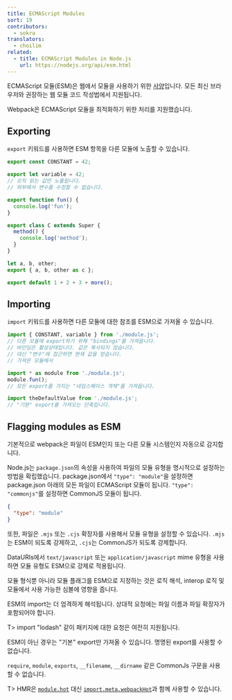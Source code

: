 ```yaml
---
title: ECMAScript Modules
sort: 19
contributors:
  - sokra
translators:
  - choilim
related:
  - title: ECMAScript Modules in Node.js
    url: https://nodejs.org/api/esm.html
---
```


ECMAScript 모듈(ESM)은 웹에서 모듈을 사용하기 위한 [사양](https://tc39.github.io/ecma262/#sec-modules)입니다.
모든 최신 브라우저와 권장하는 웹 모듈 코드 작성법에서 지원됩니다.

Webpack은 ECMAScript 모듈을 최적화하기 위한 처리를 지원했습니다.

## Exporting

`export` 키워드를 사용하면 ESM 항목을 다른 모듈에 노출할 수 있습니다.

```js
export const CONSTANT = 42;

export let variable = 42;
// 오직 읽는 값만 노출됩니다.
// 외부에서 변수를 수정할 수 없습니다.

export function fun() {
  console.log('fun');
}

export class C extends Super {
  method() {
    console.log('method');
  }
}

let a, b, other;
export { a, b, other as c };

export default 1 + 2 + 3 + more();
```

## Importing

`import` 키워드를 사용하면 다른 모듈에 대한 참조를 ESM으로 가져올 수 있습니다.

```js
import { CONSTANT, variable } from './module.js';
// 다른 모듈에 export하기 위해 "bindings"를 가져옵니다.
// 바인딩은 활성상태입니다. 값은 복사되지 않습니다.
// 대신 "변수"에 접근하면 현재 값을 얻습니다.
// 가져온 모듈에서

import * as module from './module.js';
module.fun();
// 모든 export를 가지는 "네임스페이스 객체"를 가져옵니다.

import theDefaultValue from './module.js';
// "기본" export를 가져오는 단축입니다.
```

## Flagging modules as ESM

기본적으로 webpack은 파일이 ESM인지 또는 다른 모듈 시스템인지 자동으로 감지합니다.

Node.js는 `package.json`의 속성을 사용하여 파일의 모듈 유형을 명시적으로 설정하는 방법을 확립했습니다.
package.json에서 `"type": "module"`을 설정하면 package.json 아래의 모든 파일이 ECMAScript 모듈이 됩니다.
`"type": "commonjs"`를 설정하면 CommonJS 모듈이 됩니다.

```json
{
  "type": "module"
}
```

또한, 파일은 `.mjs` 또는 `.cjs` 확장자를 사용해서 모듈 유형을 설정할 수 있습니다. `.mjs`는 ESM이 되도록 강제하고, `.cjs`는 CommonJS가 되도록 강제합니다.

DataURIs에서 `text/javascript` 또는 `application/javascript` mime 유형을 사용하면 모듈 유형도 ESM으로 강제로 적용됩니다.

모듈 형식뿐 아니라 모듈 플래그를 ESM으로 지정하는 것은 로직 해석, interop 로직 및 모듈에서 사용 가능한 심볼에 영향을 줍니다.

ESM의 import는 더 엄격하게 해석됩니다. 상대적 요청에는 파일 이름과 파일 확장자가 포함되어야 합니다.

T> import "lodash" 같이 패키지에 대한 요청은 여전히 지원됩니다.

ESM이 아닌 경우는 "기본" export만 가져올 수 있습니다. 명명된 export를 사용할 수 없습니다.

`require`, `module`, `exports`, `__filename`, `__dirname` 같은 CommonJs 구문을 사용할 수 없습니다.

T> HMR은 [`module.hot`](/api/module-variables/#modulehot-webpack-specific) 대신 [`import.meta.webpackHot`](/api/module-variables/#importmetawebpackhot)과 함께 사용할 수 있습니다.
